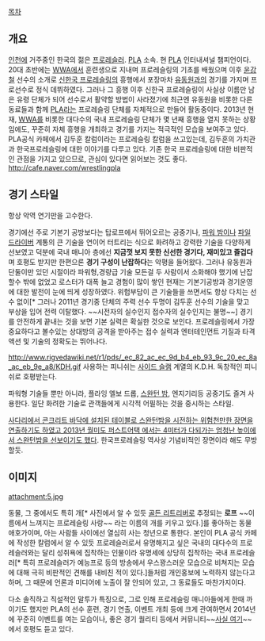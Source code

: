 [[목차]]
== 개요 ==
[[인천]]에 거주중인 한국의 젊은 [[프로레슬러]]. [[PLA]] 소속. 현 [[PLA]] 인터내셔널 챔피언이다. 20대 초반에는 [[WWA]]에서 훈련생으로 지내며 프로레슬링의 기초를 배웠으며 이후 [[윤강철]] 선수의 소개로 [[신한국 프로레슬링]]의 흥행에서 포장마차 [[유동원]]과의 경기를 가지며 프로선수로 정식 데뷔하였다. 그러나 그 흥행 이후 신한국 프로레슬링이 사실상 이름만 남은 유령 단체가 되어 선수로서 활약할 방법이 사라졌기에 최근엔 유동원을 비롯한 다른 동료들과 함께 [[PLA]]라는 프로레슬링 단체를 자체적으로 만들어 활동중이다. 2013년 현재, [[WWA]]를 비롯한 대다수의 국내 프로레슬링 단체가 몇 년째 흥행을 열지 못하는 상황임에도, 꾸준히 자체 흥행을 개최하고 경기를 가지는 적극적인 모습을 보여주고 있다.
PLA공식 카페에서 김두훈 칼럼이라는 프로레슬링 칼럼을 쓰고있는데, 김두훈의 가치관과 한국프로레슬링에 대한 이야기를 다루고 있다. 기존 한국 프로레슬링에 대한 비판적인 관점을 가지고 있으므로, 관심이 있다면 읽어보는 것도 좋다.
http://cafe.naver.com/wrestlingpla

== 경기 스타일 ==

항상 악역 연기만을 고수한다. 

경기에선 주로 기본기 공방보다는 탑로프에서 뛰어오르는 공중기나, [[파워 밤]]이나 [[파일 드라이버]] 계통의 큰 기술을 연이어 터트리는 식으로 화려하고 강력한 기술을 다양하게 선보였고 덕분에 국내 매니아 층에선 '''지금껏 보지 못한 신선한 경기다, 재미있고 즐겁다'''며 호평도 받지만 한편으론 '''경기 구성이 난잡하다'''는 악평을 들어왔다. 그러나 유동원과 단둘이만 있던 시절이라 파워형,경량급 기술 모든걸 두 사람이서 소화해야 했기에 난잡할수 밖에 없었고 로스터가 대폭 늘고 경험이 많이 쌓인 현재는 기본기공방과 경기운영에 대한 발전이 눈에 띄게 성장하였다. 위험부담이 큰 기술들을 쓰면서도 항상 다치는 선수 없이[* 그러나 2011년 경기중 단체의 주력 선수 두명이 김두훈 선수의 기술을 맞고 부상을 입어 전력 이탈했다. ~~시전자의 실수인지 접수자의 실수인지는 불명~~] 경기를 안전하게 끝내는 것을 보면 기본 실력은 확실한 것으로 보인다. 프로레슬링에서 가장 중요하다고 볼수있는 상대방의 공격을 받아주는 접수 실력과 엔터테인먼트 기질과 타격액션 및 기술의 정확도는 뛰어나다.

http://www.rigvedawiki.net/r1/pds/_ec_82_ac_ec_9d_b4_eb_93_9c_20_ec_8a_ac_eb_9e_a8/KDH.gif
사용하는 피니쉬는 [[사이드 슬램]] 계열의 K.D.H. 독창적인 피니쉬로 호평받는다.

파워형 기술들 뿐만 아니라, 플라잉 엘보 드롭, [[스완턴 밤]], 엔지기리등 공중기도 즐겨 사용한다. 일단 화려한 기술로 관객들에게 시각적 어필하는 것을 중시하는 스타일.

[http://cfile207.uf.daum.net/original/2538984C51D54E57282E4E 사다리에서 콘크리트 바닥에 설치된 테이블로 스완턴밤을 시전하는 위험천만한 장면을 연출하기도 하였고 2013년 월미도 퍼스트어택 에서는 4미터가 다되가는 엄청난 높이에서 스완턴밤을 선보이기도 했다]. 한국프로레슬링 역사상 기념비적인 장면이라 해도 무방할듯.

== 이미지 ==
attachment:5.jpg

동물, 그 중에서도 특히 개[* 사진에서 알 수 있듯 [[골든 리트리버]]로 추정되는 '''로프''' ~~이름에서 느껴지는 프로레슬링 사랑~~ 라는 이름의 개를 키우고 있다.]를 좋아하는 동물 애호가이며, 아는 사람들 사이에선 열심히 사는 청년으로 통한다. 본인이 PLA 공식 카페에 작성한 칼럼에서 알 수 있듯 프로레슬러로서 유명해지고 싶은 국내의 대다수의 프로레슬러와는 달리 성취욕에 집착하는 인물이라 유명세에 상당히 집착하는 국내 프로레슬러[* 특히 프로레슬러가 예능프로 등의 방송에서 우스꽝스러운 모습으로 비쳐지는  모습에 대해 극히 비판적인 견해를 내비친 적이 있다.]들처럼 개인홍보에 노력하지 않는다고 하며, 그 때문에 언론과 미디어에 노출이 잘 안되어 있고, 그 동료들도 마찬가지이다. 

다소 솔직하고 직설적인 말투가 특징으로, 그로 인해 프로레슬링 매니아들에게 한때 까이기도 했지만 PLA의 선수 훈련, 경기 연출, 이벤트 개최 등에 크게 관여하면서 2014년에 꾸준히 이벤트를 여는 모습이나, 좋은 경기 퀄리티 등에서 커뮤니티~~[[프로레슬링 갤러리|사실 여기]]~~에서 호평도 듣고 있다. 
